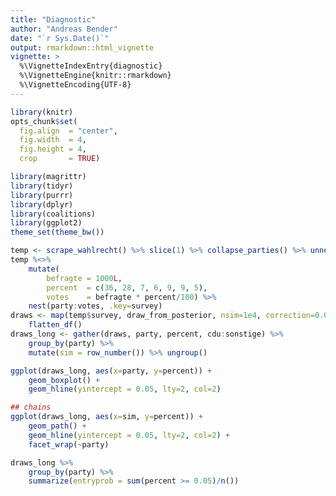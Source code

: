 ```yaml
---
title: "Diagnostic"
author: "Andreas Bender"
date: "`r Sys.Date()`"
output: rmarkdown::html_vignette
vignette: >
  %\VignetteIndexEntry{diagnostic}
  %\VignetteEngine{knitr::rmarkdown}
  %\VignetteEncoding{UTF-8}
---
```



```r
library(knitr)
opts_chunk$set(
  fig.align  = "center",
  fig.width  = 4,
  fig.height = 4,
  crop       = TRUE)
```


```r
library(magrittr)
library(tidyr)
library(purrr)
library(dplyr)
library(coalitions)
library(ggplot2)
theme_set(theme_bw())
```

```r
temp <- scrape_wahlrecht() %>% slice(1) %>% collapse_parties() %>% unnest()
temp %<>% 
	mutate(
		befragte = 1000L,
		percent  = c(36, 28, 7, 6, 9, 9, 5),
		votes    = befragte * percent/100) %>%
	nest(party:votes, .key=survey)
draws <- map(temp$survey, draw_from_posterior, nsim=1e4, correction=0.01) %>% 
	flatten_df()
draws_long <- gather(draws, party, percent, cdu:sonstige) %>% 
	group_by(party) %>% 
	mutate(sim = row_number()) %>% ungroup()
```



```r
ggplot(draws_long, aes(x=party, y=percent)) + 
	geom_boxplot() + 
	geom_hline(yintercept = 0.05, lty=2, col=2)

## chains 
ggplot(draws_long, aes(x=sim, y=percent)) + 
	geom_path() + 
	geom_hline(yintercept = 0.05, lty=2, col=2) + 
	facet_wrap(~party)

draws_long %>% 
	group_by(party) %>% 
	summarize(entryprob = sum(percent >= 0.05)/n())
```